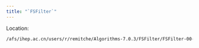 ```yaml
---
title: "`FSFilter`"
---
```


Location: <!-- cspelL:ignore remitche -->

```bash
/afs/ihep.ac.cn/users/r/remitche/Algorithms-7.0.3/FSFilter/FSFilter-00-00-00
```
